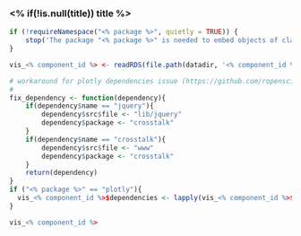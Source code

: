 ### <% if(!is.null(title)) title %>

<!-- Component created on <% timestamp %> -->

```{r}
if (!requireNamespace("<% package %>", quietly = TRUE)) {
    stop('The package "<% package %>" is needed to embed objects of class "<% class %>".', call. = FALSE)
}

vis_<% component_id %> <- readRDS(file.path(datadir, '<% component_id %>.rds'))

# workaround for plotly dependencies issue (https://github.com/ropensci/plotly/issues/1044)
# 
fix_dependency <- function(dependency){
    if(dependency$name == "jquery"){
        dependency$src$file <- "lib/jquery"
        dependency$package <- "crosstalk"
    }
    if(dependency$name == "crosstalk"){
        dependency$src$file <- "www"
        dependency$package <- "crosstalk"
    }
    return(dependency)
}
if ("<% package %>" == "plotly"){
  vis_<% component_id %>$dependencies <- lapply(vis_<% component_id %>$dependencies, fix_dependency)  
}

vis_<% component_id %>
```


